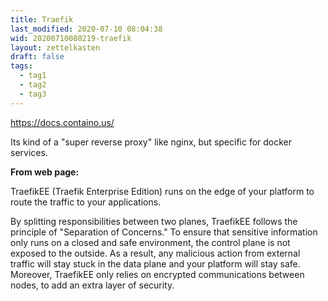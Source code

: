 ```yaml
---
title: Traefik
last_modified: 2020-07-10 08:04:38
wid: 20200710080219-traefik
layout: zettelkasten
draft: false
tags:
  - tag1
  - tag2
  - tag3
---
```


<https://docs.containo.us/>

Its kind of a \"super reverse proxy\" like nginx, but specific for
docker services.

**From web page:**

TraefikEE (Traefik Enterprise Edition) runs on the edge of your platform
to route the traffic to your applications.

By splitting responsibilities between two planes, TraefikEE follows the
principle of \"Separation of Concerns.\" To ensure that sensitive
information only runs on a closed and safe environment, the control
plane is not exposed to the outside. As a result, any malicious action
from external traffic will stay stuck in the data plane and your
platform will stay safe. Moreover, TraefikEE only relies on encrypted
communications between nodes, to add an extra layer of security.
